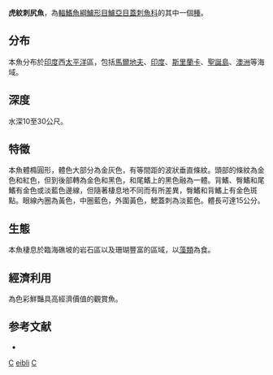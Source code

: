 {{Speciesbox 
| taxon = Centropyge eibli
| authority = [[Klausewitz|Klausewitz]], 1963
| image = Centropyge eibli.jpg
| status = LC
}}
'''虎紋刺尻魚'''，為[[輻鰭魚綱|輻鰭魚綱]][[鱸形目|鱸形目]][[鱸亞目|鱸亞目]][[蓋刺魚科|蓋刺魚科]]的其中一個[[種|種]]。

==分布==
本魚分布於[[印度|印度]]西[[太平洋|太平洋]]區，包括[[馬爾地夫|馬爾地夫]]、[[印度|印度]]、[[斯里蘭卡|斯里蘭卡]]、[[聖誕島|聖誕島]]、[[澳洲|澳洲]]等海域。

==深度==
水深10至30公尺。

==特徵==
本魚體橢圓形，體色大部分為金灰色，有等間距的波狀垂直條紋。頭部的條紋為金色和紅色，但到後部轉為金色和黑色，和尾鰭上的黑色融為一體。背鰭、臀鰭和尾鰭有金色或淡藍色邊線，但隨著棲息地不同而有所差異，臀鰭和背鰭上有金色斑點。眼線內圈為黃色，中圈藍色，外圍黃色，鰓蓋刺為淡藍色。體長可達15公分。

==生態==
本魚棲息於臨海礁坡的岩石區以及珊瑚豐富的區域，以[[藻類|藻類]]為食。

==經濟利用==
為色彩鮮豔具高經濟價值的觀賞魚。

==参考文献==
*{{cite book | title = 觀賞魚圖鑑 | publisher = 貓頭鷹出版社 | date = 1996年6月 }}
{{Taxonbar}}

[[Category:觀賞魚|C]]
[[Category:刺尻魚屬|eibli]]
[[Category:1963年描述的魚類|C]]